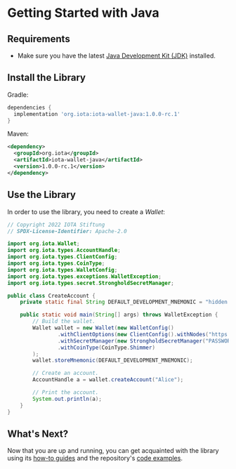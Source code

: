
# Getting Started with Java

<WarningPasswordStorage/>

## Requirements

* Make sure you have the latest [Java Development Kit (JDK)](https://www.oracle.com/java/technologies/downloads/) installed.

## Install the Library

Gradle:
```gradle
dependencies {
  implementation 'org.iota:iota-wallet-java:1.0.0-rc.1'
}
```

Maven:
```xml
<dependency>
  <groupId>org.iota</groupId>
  <artifactId>iota-wallet-java</artifactId>
  <version>1.0.0-rc.1</version>
</dependency>
```

## Use the Library

In order to use the library, you need to create a _Wallet_:

```java
// Copyright 2022 IOTA Stiftung
// SPDX-License-Identifier: Apache-2.0

import org.iota.Wallet;
import org.iota.types.AccountHandle;
import org.iota.types.ClientConfig;
import org.iota.types.CoinType;
import org.iota.types.WalletConfig;
import org.iota.types.exceptions.WalletException;
import org.iota.types.secret.StrongholdSecretManager;

public class CreateAccount {
    private static final String DEFAULT_DEVELOPMENT_MNEMONIC = "hidden enroll proud copper decide negative orient asset speed work dolphin atom unhappy game cannon scheme glow kid ring core name still twist actor";

    public static void main(String[] args) throws WalletException {
        // Build the wallet.
        Wallet wallet = new Wallet(new WalletConfig()
                .withClientOptions(new ClientConfig().withNodes("https://api.testnet.shimmer.network"))
                .withSecretManager(new StrongholdSecretManager("PASSWORD_FOR_ENCRYPTION", null, "example-wallet"))
                .withCoinType(CoinType.Shimmer)
        );
        wallet.storeMnemonic(DEFAULT_DEVELOPMENT_MNEMONIC);

        // Create an account.
        AccountHandle a = wallet.createAccount("Alice");

        // Print the account.
        System.out.println(a);
    }
}
```

## What's Next?

Now that you are up and running, you can get acquainted with the library using
its [how-to guides](../how_tos/run_how_tos.mdx) and the
repository's [code examples](https://github.com/iotaledger/wallet.rs/tree/develop/bindings/java/iota-wallet-java/examples/src/main).